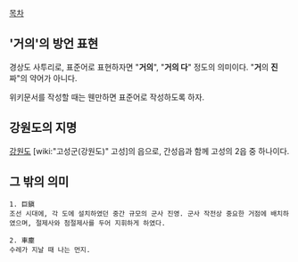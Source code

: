 [[목차]]

== '거의'의 방언 표현 ==

경상도 사투리로, 표준어로 표현하자면 "'''거의'''", "'''거의 다'''" 정도의 의미이다. 
"'''거'''의 '''진'''짜"의 약어가 아니다.

위키문서를 작성할 때는 웬만하면 표준어로 작성하도록 하자.


== 강원도의 지명 ==
[[강원도]] [wiki:"고성군(강원도)" 고성]의 읍으로, 간성읍과 함께 고성의 2읍 중 하나이다.


== 그 밖의 의미 ==
 1. 巨鎭
 조선 시대에, 각 도에 설치하였던 중간 규모의 군사 진영. 군사 작전상 중요한 거점에 배치하였으며, 절제사와 첨절제사를 두어 지휘하게 하였다.

 2. 車塵
 수레가 지날 때 나는 먼지.
